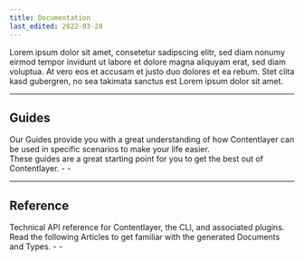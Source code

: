 ```yaml
---
title: Documentation
last_edited: 2022-03-28
---
```


Lorem ipsum dolor sit amet, consetetur sadipscing elitr, sed diam nonumy eirmod tempor invidunt ut labore et dolore magna aliquyam erat, sed diam voluptua. At vero eos et accusam et justo duo dolores et ea rebum. Stet clita kasd gubergren, no sea takimata sanctus est Lorem ipsum dolor sit amet.

<div className="mt-8 grid gap-6 md:grid-cols-2">
  <Card
    title="Getting Started"
    icon="rocket"
    link={{ url: '/docs/getting-started', label: 'Jump into it' }}
    subtitle="Get comfortable with the basics of Contentlayer by showing how we can quickly build a blog site using Next.js."
  />
  <Card
    title="Concepts"
    icon="info"
    link={{ url: '/docs/concepts', label: 'Learn more' }}
    subtitle="Learn about why you should use Contentlayer an get familiar with how it works under the hood."
  />
</div>

---

## Guides

<div className="grid gap-6 md:grid-cols-2 -mt-4">
  <div>
    Our Guides provide you with a great understanding of how Contentlayer can be used in specific scenarios to make your life easier.
    <ChevronLink label="See all guides" url="/docs/guides"/>

  </div>
  <div>
    These guides are a great starting point for you to get the best out of Contentlayer.
    - <ChevronLink label="Content modeling" url="/docs/guides/content-modeling"/>
    - <ChevronLink label="Mapping Documents to Types" url="/docs/guides/mapping-document-types"/>

  </div>
</div>

---

## Reference

<div className="grid gap-6 md:grid-cols-2 -mt-4">
  <div>
    Technical API reference for Contentlayer, the CLI, and associated plugins.
    <ChevronLink label="See reference" url="/docs/guides"/>

  </div>
  <div>
    Read the following Articles to get familiar with the generated Documents and Types.
    - <ChevronLink label="Content modeling" url="/docs/guides/content-modeling"/>
    - <ChevronLink label="Mapping Documents to Types" url="/docs/guides/mapping-document-types"/>

  </div>
</div>
